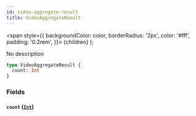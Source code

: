 ```yaml
---
id: video-aggregate-result
title: VideoAggregateResult
---
```


<span
style={{
      backgroundColor: color,
      borderRadius: '2px',
      color: '#fff',
      padding: '0.2rem',
    }}>
{children}
</span>
);

No description

```graphql
type VideoAggregateResult {
  count: Int
}
```

### Fields

#### `count` ([`Int`](/docs/schema/scalars/int))
